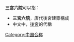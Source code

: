 '''三宮六院'''可以指：
* '''三宮六院'''，唐代後宮建築構成
* 中文中，[[後宮|後宮]]的代稱

{{Disambiguation|cat=四字中国相关消歧义}}
[[Category:中国合称|Category:中国合称]]